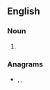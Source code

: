 {{also|Riels}}

==English==

===Noun===
{{head|en|noun plural form}}

# {{plural of|riel|lang=en}}

===Anagrams===
* {{l|en|liers}}, {{l|en|riles}}, {{l|en|slier}}